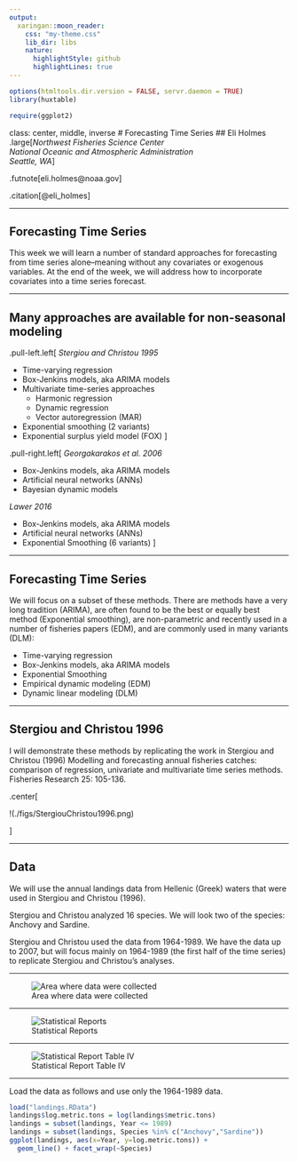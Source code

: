 ```yaml
---
output:
  xaringan::moon_reader:
    css: "my-theme.css"
    lib_dir: libs
    nature:
      highlightStyle: github
      highlightLines: true
---
```


```r
options(htmltools.dir.version = FALSE, servr.daemon = TRUE)
library(huxtable)
```

```r
require(ggplot2)
```

class: center, middle, inverse
# Forecasting Time Series
## Eli Holmes
.large[_Northwest Fisheries Science Center<br>National Oceanic and Atmospheric Administration<br>Seattle, WA_]

.futnote[eli.holmes@noaa.gov]

.citation[@eli_holmes]

---

## Forecasting Time Series

This week we will learn a number of standard approaches for forecasting from time series alone--meaning without any covariates or exogenous variables.  At the end of the week, we will address how to incorporate covariates into a time series forecast.

---

## Many approaches are available for non-seasonal modeling

.pull-left.left[
*Stergiou and Christou 1995*

- Time-varying regression
- Box-Jenkins models, aka ARIMA models
- Multivariate time-series approaches
    - Harmonic regression
    - Dynamic regression
    - Vector autoregression (MAR)
- Exponential smoothing (2 variants)
- Exponential surplus yield model (FOX)
]

.pull-right.left[
*Georgakarakos et al. 2006*

- Box-Jenkins models, aka ARIMA models
- Artificial neural networks (ANNs)
- Bayesian dynamic models

*Lawer 2016*

- Box-Jenkins models, aka ARIMA models
- Artificial neural networks (ANNs)
- Exponential Smoothing (6 variants)
]

---

## Forecasting Time Series

We will focus on a subset of these methods.  There are methods have a very long tradition (ARIMA), are often found to be the best or equally best method (Exponential smoothing), are non-parametric and recently used in a number of fisheries papers (EDM), and are commonly used in many variants (DLM):

- Time-varying regression
- Box-Jenkins models, aka ARIMA models
- Exponential Smoothing
- Empirical dynamic modeling (EDM)
- Dynamic linear modeling (DLM)

---

## Stergiou and Christou 1996

I will demonstrate these methods by replicating the work in Stergiou and Christou (1996) Modelling and forecasting annual fisheries catches: comparison of regression, univariate and multivariate time series methods. Fisheries Research 25: 105-136.

.center[

!(./figs/StergiouChristou1996.png)

]


---

## Data

We will use the annual landings data from Hellenic (Greek) waters that were used in Stergiou and Christou (1996). 

Stergiou and Christou analyzed 16 species.  We will look two of the species: Anchovy and Sardine.  

Stergiou and Christou used the data from 1964-1989.  We have the data up to 2007, but will focus mainly on 1964-1989 (the first half of the time series) to replicate Stergiou and Christou's analyses.

---

![Area where data were collected](./figs/Greece.png)

---

![Statistical Reports](./figs/StatisticalReportCover.png)

---

![Statistical Report Table IV](./figs/StatisticalReportTableIV.png)

---

Load the data as follows and use only the 1964-1989 data.
```r
load("landings.RData")
landings$log.metric.tons = log(landings$metric.tons)
landings = subset(landings, Year <= 1989)
landings = subset(landings, Species %in% c("Anchovy","Sardine"))
ggplot(landings, aes(x=Year, y=log.metric.tons)) +
  geom_line() + facet_wrap(~Species)
```


